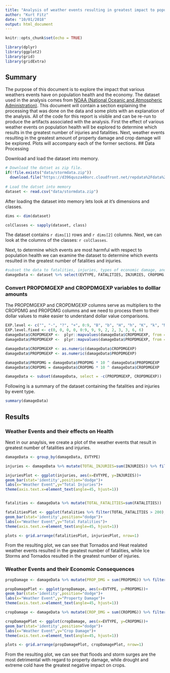 ```yaml
---
title: "Analysis of weather events resulting in greatest impact to population health and economic factors in America."
author: "Kurt Fitz"
date: "10/01/2018"
output: html_document
---
```


```r
knitr::opts_chunk$set(echo = TRUE)

library(dplyr)
library(ggplot2)
library(grid)
library(gridExtra)
```

## Summary
The purpose of this document is to explore the impact that various weathers events have on population health and the economy. The dataset used in the analysis comes from [NOAA (National Oceanic and Atmospheric Administration)](http://noaa.gov/). This document will contain a section explaining the processing that was done on the data and some plots with an explanation of the analysis. All of the code for this report is visible and can be re-run to produce the artifacts associated with the analysis. First the effect of various weather events on population health will be explored to determine which results in the greatest number of injuries and fatalities. Next, weather events resulting in the greatest amount of property damage and crop damage will be explored. Plots will accompany each of the former sections.
## Data Processing

Download and load the dataset into memory.
```r
# Download the datset as zip file.
if(!file.exists("data/stormdata.zip"))
  download.file("https://d396qusza40orc.cloudfront.net/repdata%2Fdata%2FStormData.csv.bz2", "data/stormdata.zip")
  
# Load the datset into memory 
dataset <- read.csv("data/stormdata.zip")
```

After loading the dataset into memory lets look at it's dimensions and classes.
```r
dims <- dim(dataset)

colClasses <- sapply(dataset, class)
```

The dataset contains `r dims[1]` rows and `r dims[2]` columns. Next, we can look at the columns of the classes:
`r colClasses`.

Next, to determine which events are most harmful with respect to population health we can examine the dataset to determine which events resulted in the greatest number of fatalities and injuries.
```r
#subset the data to fatalities, injuries, types of economic damage, and event type.
damageData <- dataset %>% select(EVTYPE, FATALITIES, INJURIES, CROPDMG, CROPDMGEXP, PROPDMG, PROPDMGEXP)

```

### Convert PROPDMGEXP and CROPDMGEXP variables to dolllar amounts
The PROPDMGEXP and CROPDMGEXP columns serve as multipliers to the CROPDMG and PROPDMG columns and we need to process them to their dollar values to make easier to understand dollar value comparisons.
```r
EXP.level <- c("", "-", "?", "+", 0:9, "B", "b", "H", "h", "K", "k", "M", "m")
EXP.level.fixed <- c(0, 0, 0, 0, 0:9, 9, 9, 2, 2, 3, 3, 6, 6)
damageData$CROPDMGEXP <-  plyr::mapvalues(damageData$CROPDMGEXP, from = EXP.level, to = EXP.level.fixed, warn_missing = F)
damageData$PROPDMGEXP <-  plyr::mapvalues(damageData$PROPDMGEXP, from = EXP.level, to = EXP.level.fixed, warn_missing = F)

damageData$CROPDMGEXP <- as.numeric(damageData$CROPDMGEXP)
damageData$PROPDMGEXP <- as.numeric(damageData$PROPDMGEXP)

damageData$PROPDMG = damageData$PROPDMG * 10 ^ damageData$PROPDMGEXP
damageData$CROPDMG = damageData$CROPDMG * 10 ^ damageData$CROPDMGEXP

damageData <- subset(damageData, select = -c(PROPDMGEXP, CROPDMGEXP))
```


Following is a summary of the dataset containing the fatalities and injuries by event type.
```r
summary(damageData)
```


## Results
### Weather Events and their effects on Health
Next in our anaylsis, we create a plot of the weather events that result in greatest number of fatalities and injuries.
```r

damageData <- group_by(damageData, EVTYPE)

injuries <- damageData %>% mutate(TOTAL_INJURIES=sum(INJURIES)) %>% filter(TOTAL_INJURIES > 500)

injuriesPlot <- ggplot(injuries, aes(x=EVTYPE, y=INJURIES))+ 
geom_bar(stat='identity',position="dodge")+
labs(x="Weather Event",y="Total Injuries")+
theme(axis.text.x=element_text(angle=45, hjust=1))


fatalities <- damageData %>% mutate(TOTAL_FATALITIES=sum(FATALITIES))

fatalitiesPlot <- ggplot(fatalities %>% filter(TOTAL_FATALITIES > 200), aes(x=EVTYPE, y=FATALITIES))+ 
geom_bar(stat='identity',position="dodge")+
labs(x="Weather Event",y="Total Fatalities")+
theme(axis.text.x=element_text(angle=45, hjust=1))

plots <- grid.arrange(fatalitiesPlot, injuriesPlot, nrow=1)

```

From the resulting plot, we can see that Tornados and Heat realated weather events resulted in the greatest number of fatalities, while Ice Storms and Tornados resulted in the greatest number of injuries.

### Weather Events and their Economic Consequences

```r
propDamage <- damageData %>% mutate(PROP_DMG = sum(PROPDMG)) %>% filter(PROP_DMG > 100000000000)

propDamagePlot <- ggplot(propDamage, aes(x=EVTYPE, y=PROPDMG))+ 
geom_bar(stat='identity',position="dodge")+
labs(x="Weather Event",y="Property Damage")+
theme(axis.text.x=element_text(angle=45, hjust=1))

cropDamage <- damageData %>% mutate(CROP_DMG = sum(CROPDMG)) %>% filter(CROP_DMG > 100000000)

cropDamagePlot <- ggplot(cropDamage, aes(x=EVTYPE, y=CROPDMG))+ 
geom_bar(stat='identity',position="dodge")+
labs(x="Weather Event",y="Crop Damage")+
theme(axis.text.x=element_text(angle=45, hjust=1))

plots <- grid.arrange(propDamagePlot, cropDamagePlot, nrow=1)

```

From the resulting plot, we can see that floods and storm surges are the most detrimental with regard to property damage, while drought and extreme cold have the greatest negative impact on crops.



